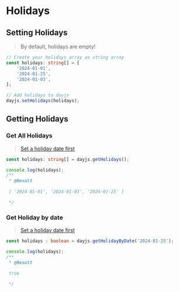 # Holidays

## Setting Holidays
> By default, holidays are empty!

````typescript copy
// Create your holidays array as string array
const holidays: string[] = [
    '2024-01-01',
    '2024-01-25',
    '2024-01-03',
];

// Add holidays to dayjs
dayjs.setHolidays(holidays);
````


## Getting Holidays
### Get All Holidays
> [Set a holiday date first](#setting-holidays)
````typescript
const holidays: string[] = dayjs.getHolidays();

console.log(holidays);
/**
 * @Result
 
 [ '2024-01-01', '2024-01-03', '2024-01-25' ]

 */

````
### Get Holiday by date
> [Set a holiday date first](#setting-holidays)
````typescript
const holidays : boolean = dayjs.getHolidayByDate('2024-01-25');

console.log(holidays);
/**
 * @Result
 
 true

 */

````
